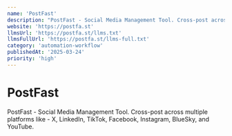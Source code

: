 ```yaml
---
name: 'PostFast'
description: "PostFast - Social Media Management Tool. Cross-post across multiple platforms like - X, LinkedIn, TikTok, Facebook, Instagram, BlueSky, and YouTube."
website: 'https://postfa.st'
llmsUrl: 'https://postfa.st/llms.txt'
llmsFullUrl: 'https://postfa.st/llms-full.txt'
category: 'automation-workflow'
publishedAt: '2025-03-24'
priority: 'high'
---
```


# PostFast

PostFast - Social Media Management Tool. Cross-post across multiple platforms like - X, LinkedIn, TikTok, Facebook, Instagram, BlueSky, and YouTube.
